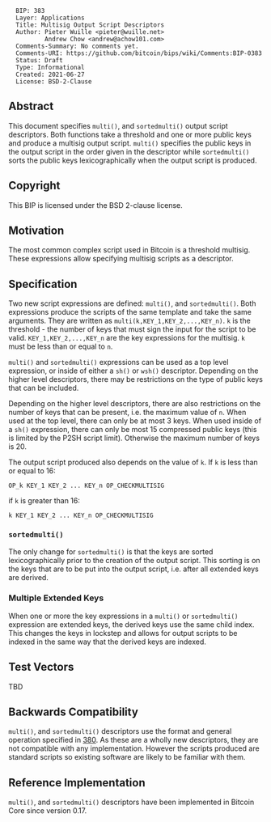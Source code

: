 <pre>
  BIP: 383
  Layer: Applications
  Title: Multisig Output Script Descriptors
  Author: Pieter Wuille <pieter@wuille.net>
          Andrew Chow <andrew@achow101.com>
  Comments-Summary: No comments yet.
  Comments-URI: https://github.com/bitcoin/bips/wiki/Comments:BIP-0383
  Status: Draft
  Type: Informational
  Created: 2021-06-27
  License: BSD-2-Clause
</pre>

==Abstract==

This document specifies <tt>multi()</tt>, and <tt>sortedmulti()</tt> output script descriptors.
Both functions take a threshold and one or more public keys and produce a multisig output script.
<tt>multi()</tt> specifies the public keys in the output script in the order given in the descriptor while <tt>sortedmulti()</tt> sorts the public keys lexicographically when the output script is produced.

==Copyright==

This BIP is licensed under the BSD 2-clause license.

==Motivation==

The most common complex script used in Bitcoin is a threshold multisig.
These expressions allow specifying multisig scripts as a descriptor.

==Specification==

Two new script expressions are defined: <tt>multi()</tt>, and <tt>sortedmulti()</tt>.
Both expressions produce the scripts of the same template and take the same arguments.
They are written as <tt>multi(k,KEY_1,KEY_2,...,KEY_n)</tt>.
<tt>k</tt> is the threshold - the number of keys that must sign the input for the script to be valid.
<tt>KEY_1,KEY_2,...,KEY_n</tt> are the key expressions for the multisig. <tt>k</tt> must be less than or equal to <tt>n</tt>.

<tt>multi()</tt> and <tt>sortedmulti()</tt> expressions can be used as a top level expression, or inside of either a <tt>sh()</tt> or <tt>wsh()</tt> descriptor.
Depending on the higher level descriptors, there may be restrictions on the type of public keys that can be included.

Depending on the higher level descriptors, there are also restrictions on the number of keys that can be present, i.e. the maximum value of <tt>n</tt>.
When used at the top level, there can only be at most 3 keys.
When used inside of a <tt>sh()</tt> expression, there can only be most 15 compressed public keys (this is limited by the P2SH script limit).
Otherwise the maximum number of keys is 20.

The output script produced also depends on the value of <tt>k</tt>. If <tt>k</tt> is less than or equal to 16:
<pre>
OP_k KEY_1 KEY_2 ... KEY_n OP_CHECKMULTISIG
</pre>

if <tt>k</tt> is greater than 16:
<pre>
k KEY_1 KEY_2 ... KEY_n OP_CHECKMULTISIG
</pre>

===<tt>sortedmulti()</tt>===

The only change for <tt>sortedmulti()</tt> is that the keys are sorted lexicographically prior to the creation of the output script.
This sorting is on the keys that are to be put into the output script, i.e. after all extended keys are derived.

===Multiple Extended Keys</tt>===

When one or more the key expressions in a <tt>multi()</tt> or <tt>sortedmulti()</tt> expression are extended keys, the derived keys use the same child index.
This changes the keys in lockstep and allows for output scripts to be indexed in the same way that the derived keys are indexed.

==Test Vectors==

TBD

==Backwards Compatibility==

<tt>multi()</tt>, and <tt>sortedmulti()</tt> descriptors use the format and general operation specified in [[bip-0380.mediawiki|380]].
As these are a wholly new descriptors, they are not compatible with any implementation.
However the scripts produced are standard scripts so existing software are likely to be familiar with them.

==Reference Implementation==

<tt>multi()</tt>, and <tt>sortedmulti()</tt> descriptors have been implemented in Bitcoin Core since version 0.17.
